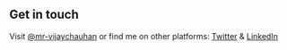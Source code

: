 ## Get in touch

Visit [@mr-vijaychauhan](https://github.com/mr-vijaychauhan) or find me on other platforms: [Twitter](https://twitter.com/mr_vijaychauhan) & [LinkedIn](https://www.linkedin.com/in/mr-vijaychauhan/)
